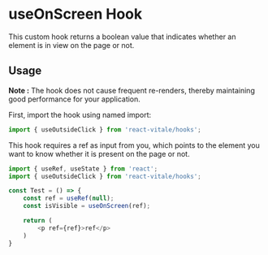 # useOnScreen Hook

This custom hook returns a boolean value that indicates whether an element is in view on the page or not.

## Usage

**Note :** The hook does not cause frequent re-renders, thereby maintaining good performance for your application.

First, import the hook using named import:


```js
import { useOutsideClick } from 'react-vitale/hooks';
```

This hook requires a ref as input from you, which points to the element you want to know whether it is present on the page or not.

```js
import { useRef, useState } from 'react';
import { useOutsideClick } from 'react-vitale/hooks';

const Test = () => {
    const ref = useRef(null);
    const isVisible = useOnScreen(ref);

    return (
        <p ref={ref}>ref</p>
    )
}
```